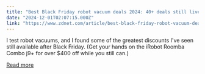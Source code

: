 ```yaml
---
title: "Best Black Friday robot vacuum deals 2024: 40+ deals still live on Roborock, iRobot and more"
date: "2024-12-01T02:07:15.000Z"
link: "https://www.zdnet.com/article/best-black-friday-robot-vacuum-deals-2024-11-30/"
---
```


I test robot vacuums, and I found some of the greatest discounts I've seen still available after Black Friday. (Get your hands on the iRobot Roomba Combo j9+ for over $400 off while you still can.)

[Read more](https://www.zdnet.com/article/best-black-friday-robot-vacuum-deals-2024-11-30/)
